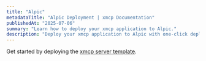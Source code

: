 ```yaml
---
title: "Alpic"
metadataTitle: "Alpic Deployment | xmcp Documentation"
publishedAt: "2025-07-06"
summary: "Learn how to deploy your xmcp application to Alpic."
description: "Deploy your xmcp application to Alpic with one-click deployment."
---
```


Get started by deploying the [xmcp server template](https://app.alpic.ai/new/clone?repositoryUrl=https://github.com/alpic-ai/mcp-server-template-xmcp).
